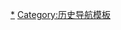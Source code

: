 {{NavboxV2
|type = vertical
|name =1989年東歐劇變與共產主義政權的垮台
|title = [[东欧剧变|1989年東歐劇變]]與[[共產主義國家|共產主義政權]]的垮台
|bodyclass = hlist
|group1 = 內部背景
|list1 =
* [[停滯時代]]
* [[共产主义]]
* [[反共主義]]
* [[對共產主義的批評]]
* [[東方集團]]
* {{Link-en|東方集團的政治|Eastern Bloc politics}}
* [[东方阵营的媒体与政治宣传]]
* {{Link-en|東方集團移民與倒戈|Eastern Bloc emigration and defection}}
* [[國家安全委員會 (蘇聯)|克格勃]]
* [[幹部職務名稱表制度|幹部職務名稱表]]
* [[經濟短缺]]
* [[極權主義]]
* {{Link-en|東歐反共叛亂|Eastern European Anti-Communist Insurgencies|東歐反共叛亂或抵抗運動}}

|group2 = 國際背景
|list2 =
* {{Link-en|積極措施|Active measures}}
* [[冷战]]
* [[社会主义国家列表]]
* [[蘇聯解體的預言]]
* [[里根主义]]
* [[蘇維埃帝國]]
* [[恐怖主義與蘇聯]] 
* {{Link-en|教廷和蘇聯關係|Holy See–Soviet Union relations}}
* [[1956年匈牙利革命]]
* [[華約入侵捷克斯洛伐克]]

|group3 = 變革嘗試
|list3 =
* [[古拉什共产主义]]
* [[中国特色社会主义]]
* [[经济改革|苏联經濟改革]]
* {{Link-ru|经济核算|Хозрасчёт}}
* [[500天计划]]
* [[開放政策|苏联開放政策]]
* {{Link-en|民主化 (蘇聯)|Demokratizatsiya (Soviet Union)|蘇聯的民主化}}
* [[辛納屈主義]]
* [[革新開放]]

|group4 = 各地进程
|list4-type = vertical
|list4-border = child
|list4-evenodd = swap
| list4-group1 = 中歐和東歐
| list4-list1 = 
* [[阿爾巴尼亞共產主義政權的垮台|阿尔巴尼亚]]
* [[保加利亞人民共和國#共产主义体制的结束|保加利亚]]
* [[天鵝絨革命|捷克斯洛伐克]]
* [[东德转型与和平革命|东德]]
* [[匈牙利民主化運動|匈牙利]]
* [[波蘭民主化運動|波蘭]]
* [[1989年羅馬尼亞革命|罗马尼亚]]
* [[南斯拉夫解體]]

| list4-group2 = 蘇聯（東歐和中亞）
| list4-list2 = 
* [[苏联解体]]
* [[1991年亞美尼亞獨立公投|亚美尼亚]]
* [[1991年阿塞拜疆独立公投|阿塞拜疆]]
* [[白俄罗斯历史|白俄羅斯]]
* [[车臣共和国历史|車臣]]
* [[歌唱革命]]（[[愛沙尼亞]]、[[拉脫維亞]]、[[立陶宛]]）
* [[1991年喬治亞獨立公投|格鲁吉亚]]
* [[哈萨克斯坦历史|哈萨克斯坦]]
* [[吉尔吉斯斯坦历史|吉爾吉斯]]
* {{Link-en|摩爾多瓦獨立|Independence of Moldova|摩尔多瓦}}
* [[俄罗斯联邦历史|俄罗斯]]
* [[塔吉克斯坦历史|塔吉克斯坦]]
* [[1991年土库曼斯坦独立公投|土库曼斯坦]]
* [[1991年烏克蘭獨立公投|乌克兰]]
* [[1991年乌兹别克斯坦独立公投|乌兹别克斯坦]]

| list4-group3 = 其它
| list4-list3 = 
* [[8888民主運動|缅甸]]
* [[也門統一|南也门]]
* {{Link-en|索马里革命|Somali Rebellion|索马里}}
* [[1990年蒙古革命|蒙古]]
* {{Link-en|阿富汗內战 (1989–1992)|Civil war in Afghanistan (1989–1992)|阿富汗}}
* [[柬埔寨过渡时期联合国权力机构|柬埔寨]]
* [[安哥拉人民共和国|安哥拉]]
* [[貝南人民共和國|贝宁]]
* [[剛果人民共和國|刚果（布）]]
* [[埃塞俄比亚内战|埃塞俄比亚]]
* [[莫桑比克人民共和國|莫桑比克]]

|group5 = 個別事件
|list5 =
* [[1988年波蘭罷工]]
* [[4月9日悲劇]]
* [[黑色一月大屠殺]]
* [[波羅的海之路]]
* [[匈牙利—奧地利邊境柵欄的拆除]]
* [[波兰圆桌会议]]
* [[匈牙利圓桌會議]]
* [[六四事件|六四天安門事件]]
* [[泛欧野餐]]
* [[週一示威]]
* [[亞歷山大廣場示威]]
* [[马耳他峰会]]
* [[兩德統一]]
* [[立陶宛一月事件]]
* [[路障事件|拉脱维亚一月事件]]
* [[1991年貝爾格萊德抗議]]
* [[八月政變]]
* [[柏林墙倒塌]]

|group6 = 政權領導人
|list6 =
* [[米哈伊尔·谢尔盖耶维奇·戈尔巴乔夫]]（[[苏联]]）
* [[拉米兹·阿利雅]]（[[阿尔巴尼亚社会主义人民共和国|阿爾巴尼亞]]）
* [[尼古拉·齐奥塞斯库]]（[[罗马尼亚社会主义共和国|羅馬尼亞]]）
* [[托多尔·日夫科夫]]（[[保加利亞人民共和國|保加利亞]]）
* [[格罗斯·卡罗伊]]（[[匈牙利人民共和国|匈牙利]]）
* [[埃里希·昂纳克]]（[[東德]]）
* [[卡達爾·亞諾什]]（[[匈牙利人民共和国|匈牙利]]）
* [[埃貢·克倫茨]]（[[東德]]）
* [[米洛什·雅克什]]（[[捷克]]）
* [[沃依切赫·雅鲁泽尔斯基]]（[[波兰人民共和国|波蘭]]）
* [[斯洛博丹·米洛舍维奇]]（[[南斯拉夫社会主义联邦共和国|南斯拉夫]]）
* [[邓小平]]（[[中华人民共和国]]）
* [[奈温]]（[[缅甸]]）
* [[阿里·纳赛尔]]（[[也门民主人民共和国|南也门]]）
* [[穆罕默德·西亞德·巴雷]]（[[索馬里民主共和國|索马里]]）
* [[姜巴·巴特蒙赫]]（[[蒙古人民共和国|蒙古]]）
* [[穆罕默德·纳吉布拉]]（[[阿富汗]]）
* [[韩桑林]]（[[柬埔寨人民共和國|柬埔寨]]）
* [[馬蒂厄·克雷庫]]（[[貝南人民共和國|贝宁]]）
* [[门格斯图·海尔·马里亚姆]]（[[埃塞俄比亚人民民主共和国|衣索比亞]]）
* [[德尼·萨苏-恩格索]]（[[剛果人民共和國|剛果]]）

|group7 = 反對方式
|list7 =
* [[公民不服從|公民抵抗]]
* [[示威]]
* [[人链]]
* {{Link-en|錄音帶傳播 (蘇聯)|Magnitizdat|蘇聯錄音帶傳播}}
* {{Link-en|波蘭地下出版物|Polish underground press}}
* [[抗議]]
* [[秘密出版物]]
* [[罷工]]

|group8 = 反對派領袖
|list8 =
* [[莱赫·瓦文萨]]（[[波蘭]]）
* [[瓦茨拉夫·哈维尔]]（[[捷克]]）
* [[亞歷山大·杜布切克]]（[[斯洛伐克]]）
* [[扬·伊利埃斯库]]（[[羅馬尼亞]]）
* [[劉剛 (1961年)|劉剛]]
* [[吾爾開希·多萊特|吾爾開希]]
* [[柴玲]]
* [[王丹]]
* [[封从德]]
* [[约阿希姆·高克]]（[[東德]]）
* [[萨利·贝里沙]]（[[阿爾巴尼亞]]）
* [[桑加苏伦·卓力格]]（[[蒙古]]）
* [[弗拉基米尔·康斯坦丁诺维奇·布科夫斯基]]（[[俄羅斯]]）
* [[鲍里斯·尼古拉耶维奇·叶利钦|鮑里斯·葉利欽]]（[[俄羅斯]]）
* [[維亞切斯拉夫·車諾維爾]]（[[波蘭]]）
* [[维陶塔斯·兰茨贝吉斯]]（[[立陶宛]]）
* {{Link-en|濟亞諾·帕茲尼亞克|Zianon Pazniak}}（[[白俄羅斯]]）
* [[哲柳·哲列夫]]（[[保加利亞]]）
* [[梅莱斯·泽纳维]]（[[埃塞俄比亚|衣索比亞]]）
* [[伊薩亞斯·阿費沃爾基]]（[[厄立特里亚|厄利垂亞]]）

|group9 = 反對派運動
|list9 =
* [[北京高校学生自治联合会]]
* [[七七憲章]]
* [[新論壇 (東德)|新論壇]]
* [[公民論壇 (捷克)|捷克公民論壇]]
* [[阿爾巴尼亞民主黨]]
* {{Link-en|生态公开化运动|Ecoglasnost}}
* {{Link-en|民主俄羅斯|Democratic Russia}}
* {{Link-en|和平與人權行動|Initiative for Peace and Human Rights}}
* [[萨尤季斯|立陶宛改革运动]]
* [[东德转型与和平革命|东德和平革命]]
* [[烏克蘭人民運動]]
* [[團結工聯]]
* {{Link-en|拉脫維亞人民陣線|Popular Front of Latvia}}
* {{Link-en|愛沙尼亞人民陣線|Popular Front of Estonia}}
* {{Link-en|公眾反暴力|Public Against Violence}}
* {{Link-en|白俄羅斯人民陣線|BPF Party}}
* {{Link-en|拉斯托赫兹|Rastokhez}}
* [[全国民主联盟]]
* [[统一教]]
* {{Link-en|救國陣線|National Salvation Front (Romania)}}（罗马尼亚）
* [[民主力量联盟 (保加利亚)|民主力量联盟]]

|group10 = 後續
|list10 =
* [[顏色革命]]
* [[去共化]]
* [[淨化政策]]
* [[民主化]]
* [[经济自由化]]
* [[後蘇聯國家衝突]]
* [[對蘇聯時代的懷念]]
* {{Link-en|新蘇維埃主義|Neo-Sovietism}}
* [[新史達林主義]]
* [[後共產主義]]
* [[南斯拉夫內戰]]
* {{Link-en|拉美世界左转|Pink tide}}
}}<noinclude>
[[Category:冷战|*]]
[[Category:历史导航模板]]
</noinclude>